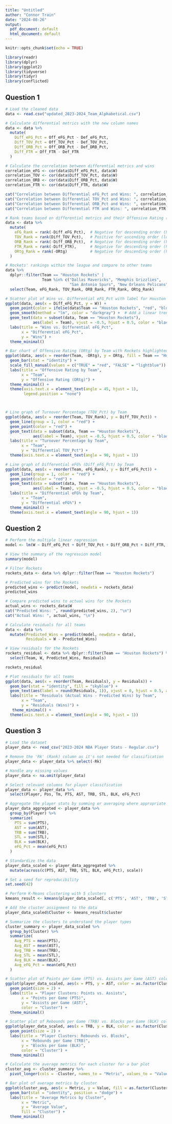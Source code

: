 ---
title: "Untitled"
author: "Connor Train"
date: "2024-08-26"
output:
  pdf_document: default
  html_document: default
---

```{r setup, include=FALSE}
knitr::opts_chunk$set(echo = TRUE)
```

```{r}
library(readr)
library(dplyr)
library(ggplot2)
library(tidyverse)
library(tidyr)
library(conflicted)

```


## Question 1

```{r}
# Load the cleaned data
data <- read.csv("updated_2023-2024_Team_Alphabetical.csv")


```

```{r}
# Calculate differential metrics with the new column names
data <- data %>%
  mutate(
    Diff_eFG_Pct = Off_eFG_Pct - Def_eFG_Pct,
    Diff_TOV_Pct = Off_TOV_Pct - Def_TOV_Pct,
    Diff_ORB_Pct = Off_ORB_Pct - Def_DRB_Pct,
    Diff_FTR = Off_FTR - Def_FTR
  )


```

```{r}
# Calculate the correlation between differential metrics and wins
correlation_eFG <- cor(data$Diff_eFG_Pct, data$W)
correlation_TOV <- cor(data$Diff_TOV_Pct, data$W)
correlation_ORB <- cor(data$Diff_ORB_Pct, data$W)
correlation_FTR <- cor(data$Diff_FTR, data$W)

cat("Correlation between Differential eFG_Pct and Wins: ", correlation_eFG, "\n")
cat("Correlation between Differential TOV_Pct and Wins: ", correlation_TOV, "\n")
cat("Correlation between Differential ORB_Pct and Wins: ", correlation_ORB, "\n")
cat("Correlation between Differential FTR and Wins: ", correlation_FTR, "\n")

```

```{r}
# Rank teams based on differential metrics and their Offensive Rating (ORtg)
data <- data %>%
  mutate(
    eFG_Rank = rank(-Diff_eFG_Pct),  # Negative for descending order (higher eFG_Pct is better)
    TOV_Rank = rank(Diff_TOV_Pct),   # Positive for ascending order (lower TOV_Pct is better)
    ORB_Rank = rank(-Diff_ORB_Pct),  # Negative for descending order (higher ORB_Pct is better)
    FTR_Rank = rank(-Diff_FTR),      # Negative for descending order (higher FTR is better)
    ORtg_Rank = rank(-ORtg)          # Negative for descending order (higher ORtg is better)
  )

# Rockets' rankings within the league and compare to other teams
data %>%
  dplyr::filter(Team == "Houston Rockets" | 
                Team %in% c("Dallas Mavericks", "Memphis Grizzlies", 
                            "San Antonio Spurs", "New Orleans Pelicans")) %>%
  select(Team, eFG_Rank, TOV_Rank, ORB_Rank, FTR_Rank, ORtg_Rank)

```

```{r}
# Scatter plot of Wins vs. Differential eFG_Pct with label for Houston Rockets 
ggplot(data, aes(x = Diff_eFG_Pct, y = W)) +
  geom_point(color = ifelse(data$Team == "Houston Rockets", "red", "blue")) +
  geom_smooth(method = "lm", color = "darkgray") +  # Add a linear trendline
  geom_text(data = subset(data, Team == "Houston Rockets"),
            aes(label = Team), vjust = -0.5, hjust = 0.5, color = "black", size = 4) +  # Label only the Rockets
  labs(title = "Wins vs. Differential eFG_Pct",
       x = "Differential eFG_Pct",
       y = "Wins") +
  theme_minimal()

```


```{r}
# Bar chart of Offensive Rating (ORtg) by Team with Rockets highlighted
ggplot(data, aes(x = reorder(Team, -ORtg), y = ORtg, fill = Team == "Houston Rockets")) +
  geom_bar(stat = "identity") +
  scale_fill_manual(values = c("TRUE" = "red", "FALSE" = "lightblue")) +
  labs(title = "Offensive Rating by Team",
       x = "Team",
       y = "Offensive Rating (ORtg)") +
  theme_minimal() +
  theme(axis.text.x = element_text(angle = 45, hjust = 1),
        legend.position = "none")  




```

```{r}
# Line graph of Turnover Percentage (TOV_Pct) by Team
ggplot(data, aes(x = reorder(Team, TOV_Rank), y = Diff_TOV_Pct)) +
  geom_line(group = 1, color = "red") +
  geom_point(color = "red") +
  geom_text(data = subset(data, Team == "Houston Rockets"),
            aes(label = Team), vjust = -0.5, hjust = 0.5, color = "black", size = 4) +  # Label only the Rockets
  labs(title = "Turnover Percentage by Team",
       x = "Team",
       y = "Differential TOV_Pct") +
  theme(axis.text.x = element_text(angle = 90, hjust = 1))


```

```{r}
# Line graph of Differential eFG% (Diff_eFG_Pct) by Team
ggplot(data, aes(x = reorder(Team, eFG_Rank), y = Diff_eFG_Pct)) +
  geom_line(group = 1, color = "red") +
  geom_point(color = "red") +
  geom_text(data = subset(data, Team == "Houston Rockets"),
            aes(label = Team), vjust = -0.5, hjust = 0.5, color = "black", size = 4) +  # Label only the Rockets
  labs(title = "Differential eFG% by Team",
       x = "Team",
       y = "Differential eFG%") +
  theme_minimal() +
  theme(axis.text.x = element_text(angle = 90, hjust = 1))

```


## Question 2

```{r}
# Perform the multiple linear regression
model <- lm(W ~ Diff_eFG_Pct + Diff_TOV_Pct + Diff_ORB_Pct + Diff_FTR, data = data)

# View the summary of the regression model
summary(model)

```

```{r}
# Filter Rockets
rockets_data <- data %>% dplyr::filter(Team == "Houston Rockets")

# Predicted wins for the Rockets
predicted_wins <- predict(model, newdata = rockets_data)
predicted_wins

```

```{r}
# Compare predicted wins to actual wins for the Rockets
actual_wins <- rockets_data$W
cat("Predicted Wins: ", round(predicted_wins, 2), "\n")
cat("Actual Wins: ", actual_wins, "\n")

```

```{r}
# Calculate residuals for all teams
data <- data %>%
  mutate(Predicted_Wins = predict(model, newdata = data),
         Residuals = W - Predicted_Wins)

# View residuals for the Rockets
rockets_residual <- data %>% dplyr::filter(Team == "Houston Rockets") %>%
  select(Team, W, Predicted_Wins, Residuals)

rockets_residual

```

```{r}
# Plot residuals for all teams
ggplot(data, aes(x = reorder(Team, Residuals), y = Residuals)) +
  geom_bar(stat = "identity", fill = "skyblue") +
  geom_text(aes(label = round(Residuals, 1)), vjust = 0, hjust = 0.5, angle = 90, color = "black", size = 3.5) +  
  labs(title = "Residuals (Actual Wins - Predicted Wins) by Team",
       x = "Team",
       y = "Residuals (Wins)") +
   theme_minimal() +
  theme(axis.text.x = element_text(angle = 90, hjust = 1))

```

## Question 3


```{r}
# Load the dataset
player_data <- read_csv("2023-2024 NBA Player Stats - Regular.csv")

```

```{r}
# Remove the 'Rk' (Rank) column as it's not needed for classification
player_data <- player_data %>% select(-Rk)

# Handle any missing values 
player_data <- na.omit(player_data)

```

```{r}
# Select relevant columns for player classification
player_data <- player_data %>%
  select(Player, Pos, Tm, PTS, AST, TRB, STL, BLK, eFG_Pct)

```

```{r}
# Aggregate the player stats by summing or averaging where appropriate
player_data_aggregated <- player_data %>%
  group_by(Player) %>%
  summarize(
    PTS = sum(PTS),
    AST = sum(AST),
    TRB = sum(TRB),
    STL = sum(STL),
    BLK = sum(BLK),
    eFG_Pct = mean(eFG_Pct)  
  )

```

```{r}
# Standardize the data
player_data_scaled <- player_data_aggregated %>%
  mutate(across(c(PTS, AST, TRB, STL, BLK, eFG_Pct), scale))


```

```{r}
# Set a seed for reproducibility
set.seed(42)

# Perform K-Means clustering with 5 clusters
kmeans_result <- kmeans(player_data_scaled[, c('PTS', 'AST', 'TRB', 'STL', 'BLK', 'eFG_Pct')], centers = 5)

# Add the cluster assignment to the data
player_data_scaled$Cluster <- kmeans_result$cluster

```

```{r}
# Summarize the clusters to understand the player types
cluster_summary <- player_data_scaled %>%
  group_by(Cluster) %>%
  summarize(
    Avg_PTS = mean(PTS),
    Avg_AST = mean(AST),
    Avg_TRB = mean(TRB),
    Avg_STL = mean(STL),
    Avg_BLK = mean(BLK),
    Avg_eFG_Pct = mean(eFG_Pct)
  )

```

```{r}
# Scatter plot of Points per Game (PTS) vs. Assists per Game (AST) colored by Cluster
ggplot(player_data_scaled, aes(x = PTS, y = AST, color = as.factor(Cluster))) +
  geom_point(size = 2) +
  labs(title = "Player Clusters: Points vs. Assists",
       x = "Points per Game (PTS)",
       y = "Assists per Game (AST)",
       color = "Cluster") +
  theme_minimal()

```

```{r}
# Scatter plot of Rebounds per Game (TRB) vs. Blocks per Game (BLK) colored by Cluster
ggplot(player_data_scaled, aes(x = TRB, y = BLK, color = as.factor(Cluster))) +
  geom_point(size = 2) +
  labs(title = "Player Clusters: Rebounds vs. Blocks",
       x = "Rebounds per Game (TRB)",
       y = "Blocks per Game (BLK)",
       color = "Cluster") +
  theme_minimal()

```

```{r}
# Calculate the average metrics for each cluster for a bar plot
cluster_avg <- cluster_summary %>%
  pivot_longer(cols = -Cluster, names_to = "Metric", values_to = "Value")

# Bar plot of average metrics by cluster
ggplot(cluster_avg, aes(x = Metric, y = Value, fill = as.factor(Cluster))) +
  geom_bar(stat = "identity", position = "dodge") +
  labs(title = "Average Metrics by Cluster",
       x = "Metric",
       y = "Average Value",
       fill = "Cluster") +
  theme_minimal()

```